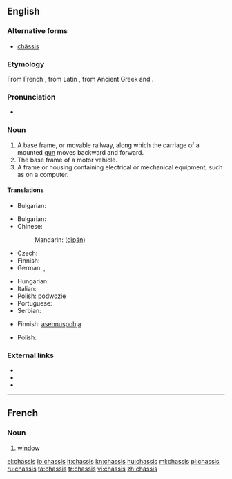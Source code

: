 {{also|Chassis|châssis}}
==English==

===Alternative forms===
* [[châssis]]

===Etymology===
From French {{term|lang=fr|châssis}}, from Latin {{term|lang=la|capsa||case}}, from Ancient Greek {{term|lang=grc|καψίς|tr=capsis||small case}} and {{term|lang=grc|κάψα|tr=capsa||case}}.

===Pronunciation===
* {{IPA|/ˈtʃæsi/|/ˈʃæsi/}}
*: {{rhymes|æsi}}

===Noun===
{{en-noun|chassis}}

# A base frame, or movable railway, along which the carriage of a mounted [[gun]] moves backward and forward.
# The base frame of a motor vehicle.
# A frame or housing containing electrical or mechanical equipment, such as on a computer.

====Translations====
{{trans-top|A base frame, or movable railway}}
* Bulgarian: {{t|bg|платформа|f}}
{{trans-mid}}
{{trans-bottom}}

{{trans-top|base frame of motor vehicle}}
* Bulgarian: {{t|bg|шаси|n}}
* Chinese:
*: Mandarin: {{zh-ts|底盤|底盘}} ([[dìpán]])
* Czech: {{t-|cs|podvozek|m}}
* Finnish: {{t-|fi|alusta}}
* German: {{t+|de|Chassis|n}}, {{t+|de|Fahrgestell|n}}
{{trans-mid}}
* Hungarian: {{t|hu|alváz}}
* Italian: {{t-|it|châssis|m}}
* Polish: [[podwozie]] {{n}}
* Portuguese: {{t-|pt|chassi|m}}
* Serbian: {{t|sr|шасија|f|tr=šasija|sc=Cyrl}}
{{trans-bottom}}

{{trans-top|A frame or housing containing electrical or mechanical equipment}}
* Finnish: [[asennuspohja]]
{{trans-mid}}
* Polish: {{t|pl|obudowa|f}}
{{trans-bottom}}

===External links===
* {{R:Webster 1913}}
* {{R:Century 1911}}
* {{R:OneLook}}

----

==French==

===Noun===
{{infl|fr|noun|g=m}}

# {{Acadia}} [[window]]

[[el:chassis]]
[[io:chassis]]
[[it:chassis]]
[[kn:chassis]]
[[hu:chassis]]
[[ml:chassis]]
[[pl:chassis]]
[[ru:chassis]]
[[ta:chassis]]
[[tr:chassis]]
[[vi:chassis]]
[[zh:chassis]]